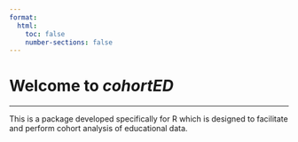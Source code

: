 ```yaml
---
format:
  html:
    toc: false
    number-sections: false
---
```


# Welcome to <em>cohortED</em>

---

This is a package developed specifically for R which is designed to facilitate and perform cohort analysis of educational data.

